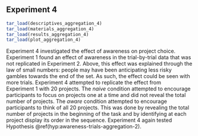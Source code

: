 ## Experiment 4 {#aggregation-4}

```r
tar_load(descriptives_aggregation_4)
tar_load(materials_aggregation_4)
tar_load(results_aggregation_4)
tar_load(plot_aggregation_4)
```

Experiment 4 investigated the effect of awareness on project choice.
Experiment 1 found an effect of awareness in the trial-by-trial data that was
not replicated in Experiment 2. Above, this effect was explained through the law
of small numbers: people may have been anticipating less risky gambles towards
the end of the set. As such, the effect could be seen with more trials.
Experiment 4 attempted to replicate the effect from Experiment 1 with 20
projects. The *naive* condition attempted to encourage participants to focus on
projects one at a time and did not reveal the total number of projects. The
*aware* condition attempted to encourage participants to think of all 20
projects. This was done by revealing the total number of projects in the
beginning of the task and by identifying at each project display its order in
the sequence. Experiment 4 again tested
Hypothesis \@ref(hyp:awareness-trials-aggregation-2).
